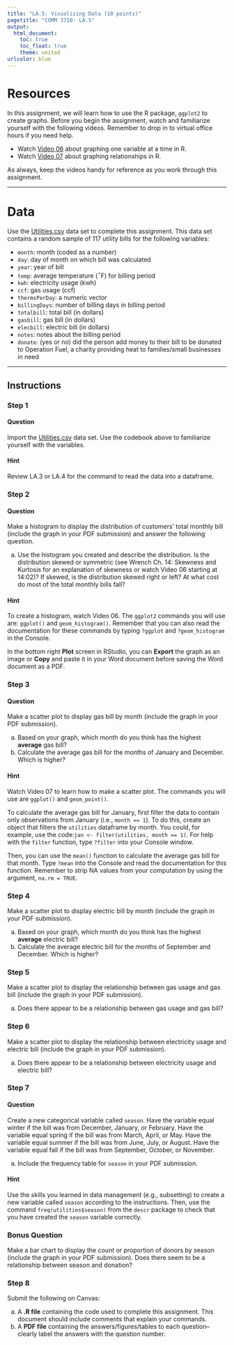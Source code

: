 ```yaml
---
title: "LA.5: Visualizing Data (10 points)"
pagetitle: "COMM 3710: LA.5"
output:
  html_document:
    toc: true
    toc_float: true
    theme: united
urlcolor: blue
---
```


# Resources{#resources}
In this assignment, we will learn how to use the R package, `ggplot2` to create graphs. Before you begin the assignment, watch and familiarize yourself with the following videos. Remember to drop in to virtual office hours if you need help.

- Watch [Video 06](https://youtu.be/mwLyXHfCPdE) about graphing one variable at a time in R. 
- Watch [Video 07](https://youtu.be/IZoCbCQRmUE) about graphing relationships in R.

As always, keep the videos handy for reference as you work through this assignment.

---

# Data
Use the [Utilities.csv](https://utah.instructure.com/files/108105204/download?download_frd=1) data set to complete this assignment. This data set contains a random sample of 117 utility bills for the following variables:

* `month`: month (coded as a number)
*	`day`: day of month on which bill was calculated
*	`year`: year of bill
*	`temp`: average temperature ($^{\circ}$F) for billing period
*	`kwh`: electricity usage (kwh)
*	`ccf`: gas usage (ccf)
*	`thermsPerDay`: a numeric vector
*	`billingDays`: number of billing days in billing period
*	`totalbill`: total bill (in dollars)
*	`gasbill`: gas bill (in dollars)
*	`elecbill`: electric bill (in dollars)
*	`notes`: notes about the billing period
*	`donate`: (yes or no) did the person add money to their bill to be donated to Operation Fuel, a charity providing heat to families/small businesses in need

---

## Instructions

### Step 1 {.tabset .tabset-fade .tabset-pills}
#### Question
Import the [Utilities.csv](https://utah.instructure.com/files/108105204/download?download_frd=1) data set. Use the codebook above to familiarize yourself with the variables.

#### Hint
Review LA.3 or LA.4 for the command to read the data into a dataframe.


### Step 2 {.tabset .tabset-fade .tabset-pills}
#### Question
Make a histogram to display the distribution of customers' total monthly bill (include the graph in your PDF submission) and answer the following question.

a. Use the histogram you created and describe the distribution. Is the distribution skewed or symmetric (see Wrench Ch. 14: Skewness and Kurtosis for an explanation of skewness or watch Video 06 starting at 14:02)? If skewed, is the distribution skewed right or left? At what cost do most of the total monthly bills fall?

#### Hint
To create a histogram, watch Video 06. The `ggplot2` commands you will use are: `ggplot()` and `geom_histogram()`. Remember that you can also read the documentation for these commands by typing `?ggplot` and `?geom_histogram` in the Console.
      
In the bottom right **Plot** screen in RStudio, you can **Export** the graph as an image or **Copy** and paste it in your Word document before saving the Word document as a PDF.

### Step 3 {.tabset .tabset-fade .tabset-pills}
#### Question
Make a scatter plot to display gas bill by month (include the graph in your PDF submission).

a. Based on your graph, which month do you think has the highest **average** gas bill?
b. Calculate the average gas bill for the months of January and December. Which is higher?

#### Hint
Watch Video 07 to learn how to make a scatter plot. The commands you will use are `ggplot()` and `geom_point()`.

 To calculate the average gas bill for January, first filter the data to contain only observations from January (i.e., `month == 1`). To do this, create an object that filters the `utilities` dataframe by month. You could, for example, use the code:`jan <- filter(utilities, month == 1)`. For help with the `filter` function, type `?filter` into your Console window.
      
Then, you can use the `mean()` function to calculate the average gas bill for that month. Type `?mean` into the Console and read the documentation for this function. Remember to strip NA values from your computation by using the argument, `na.rm = TRUE`.

### Step 4
Make a scatter plot to display electric bill by month (include the graph in your PDF submission).

a. Based on your graph, which month do you think has the highest **average** electric bill?
b. Calculate the average electric bill for the months of September and December. Which is higher?

### Step 5
Make a scatter plot to display the relationship between gas usage and gas bill (include the graph in your PDF submission). 

a. Does there appear to be a relationship between gas usage and gas bill? <!--Yes-->

### Step 6
Make a scatter plot to display the relationship between electricity usage and electric bill (include the graph in your PDF submission).

a. Does there appear to be a relationship between electricity usage and electric bill? 

### Step 7 {.tabset .tabset-fade .tabset-pills}
#### Question
Create a new categorical variable called `season`. Have the variable equal winter if the bill was from December, January, or February. Have the variable equal spring if the bill was from March, April, or May. Have the variable equal summer if the bill was from June, July, or August. Have the variable equal fall if the bill was from September, October, or November.

a. Include the frequency table for `season` in your PDF submission.
    
#### Hint
Use the skills you learned in data management (e.g., subsetting) to create a new variable called `season` according to the instructions. Then, use the command `freq(utilities$season)` from the `descr` package to check that you have created the `season` variable correctly.

### Bonus Question
Make a bar chart to display the count or proportion of donors by season (include the graph in your PDF submission). Does there seem to be a relationship between season and donation?

### Step 8
Submit the following on Canvas:

a. A **.R file** containing the code used to complete this assignment. This document should include comments that explain your commands.
b. A **PDF file** containing the answers/figures/tables to each question--clearly label the answers with the question number.
